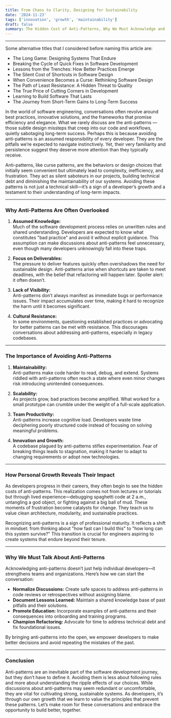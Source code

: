 ```yaml
---
title: From Chaos to Clarity, Designing for Sustainability 
date: '2024-11-23'
tags: ['innovation', 'growth', 'maintainability']
draft: false
summary: The Hidden Cost of Anti-Patterns, Why We Must Acknowledge and Avoid Them
---
```


---

Some alternative titles that I considered before naming this article are:

- The Long Game: Designing Systems That Endure
- Breaking the Cycle of Quick Fixes in Software Development
- Lessons from the Trenches: How Better Practices Emerge
- The Silent Cost of Shortcuts in Software Design
- When Convenience Becomes a Curse: Rethinking Software Design
- The Path of Least Resistance: A Hidden Threat to Quality
- The True Price of Cutting Corners in Development
- Learning to Build Software That Lasts
- The Journey from Short-Term Gains to Long-Term Success

In the world of software engineering, conversations often revolve around best practices, innovative solutions, and the frameworks that promise efficiency and elegance. What we rarely discuss are the anti-patterns — those subtle design missteps that creep into our code and workflows, quietly sabotaging long-term success. Perhaps this is because avoiding anti-patterns is an assumed responsibility of every developer. They are the pitfalls we’re expected to navigate instinctively. Yet, their very familiarity and persistence suggest they deserve more attention than they typically receive.

Anti-patterns, like curse patterns, are the behaviors or design choices that initially seem convenient but ultimately lead to complexity, inefficiency, and frustration. They act as silent saboteurs in our projects, building technical debt and diminishing the maintainability of our systems. Avoiding these patterns is not just a technical skill—it’s a sign of a developer’s growth and a testament to their understanding of long-term impacts.

---

### **Why Anti-Patterns Are Often Overlooked**
1. **Assumed Knowledge:**  
   Much of the software development process relies on unwritten rules and shared understanding. Developers are expected to know what constitutes "bad practice" and avoid it without explicit guidance. This assumption can make discussions about anti-patterns feel unnecessary, even though many developers unknowingly fall into these traps.

2. **Focus on Deliverables:**  
   The pressure to deliver features quickly often overshadows the need for sustainable design. Anti-patterns arise when shortcuts are taken to meet deadlines, with the belief that refactoring will happen later. Spoiler alert: it often doesn’t.

3. **Lack of Visibility:**  
   Anti-patterns don’t always manifest as immediate bugs or performance issues. Their impact accumulates over time, making it hard to recognize the harm until it becomes significant.

4. **Cultural Resistance:**  
   In some environments, questioning established practices or advocating for better patterns can be met with resistance. This discourages conversations about addressing anti-patterns, especially in legacy codebases.

---

### **The Importance of Avoiding Anti-Patterns**
1. **Maintainability:**  
   Anti-patterns make code harder to read, debug, and extend. Systems riddled with anti-patterns often reach a state where even minor changes risk introducing unintended consequences.

2. **Scalability:**  
   As projects grow, bad practices become amplified. What worked for a small prototype can crumble under the weight of a full-scale application.

3. **Team Productivity:**  
   Anti-patterns increase cognitive load. Developers waste time deciphering poorly structured code instead of focusing on solving meaningful problems.

4. **Innovation and Growth:**  
   A codebase plagued by anti-patterns stifles experimentation. Fear of breaking things leads to stagnation, making it harder to adapt to changing requirements or adopt new technologies.

---

### **How Personal Growth Reveals Their Impact**
As developers progress in their careers, they often begin to see the hidden costs of anti-patterns. This realization comes not from lectures or tutorials but through lived experience—debugging spaghetti code at 2 a.m., untangling a god object, or fighting against a big ball of mud. These moments of frustration become catalysts for change. They teach us to value clean architecture, modularity, and sustainable practices.

Recognizing anti-patterns is a sign of professional maturity. It reflects a shift in mindset: from thinking about "how fast can I build this" to "how long can this system survive?" This transition is crucial for engineers aspiring to create systems that endure beyond their tenure.

---

### **Why We Must Talk About Anti-Patterns**
Acknowledging anti-patterns doesn’t just help individual developers—it strengthens teams and organizations. Here’s how we can start the conversation:
- **Normalize Discussions:** Create safe spaces to address anti-patterns in code reviews or retrospectives without assigning blame.
- **Document Lessons Learned:** Maintain a shared knowledge base of past pitfalls and their solutions.
- **Promote Education:** Incorporate examples of anti-patterns and their consequences into onboarding and training programs.
- **Champion Refactoring:** Advocate for time to address technical debt and fix foundational issues.

By bringing anti-patterns into the open, we empower developers to make better decisions and avoid repeating the mistakes of the past.

---

### **Conclusion**
Anti-patterns are an inevitable part of the software development journey, but they don’t have to define it. Avoiding them is less about following rules and more about understanding the ripple effects of our choices. While discussions about anti-patterns may seem redundant or uncomfortable, they are vital for cultivating strong, sustainable systems. As developers, it’s through our own growth that we learn to value the principles that prevent these patterns. Let’s make room for these conversations and embrace the opportunity to build better, together.
